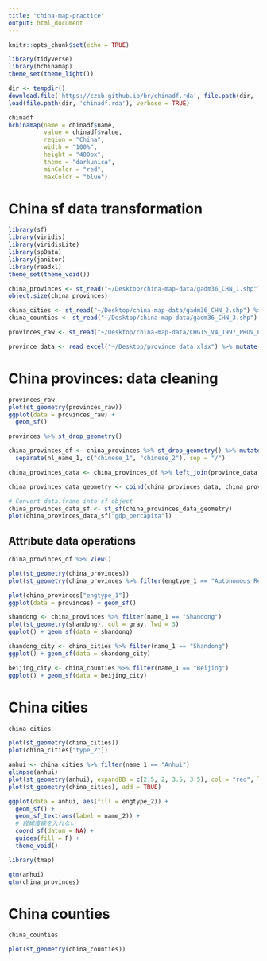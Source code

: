```yaml
---
title: "china-map-practice"
output: html_document
---
```


```r
knitr::opts_chunk$set(echo = TRUE)
```

```r
library(tidyverse)
library(hchinamap)
theme_set(theme_light())
```

```r
dir <- tempdir()
download.file('https://czxb.github.io/br/chinadf.rda', file.path(dir, 'chinadf.rda'))
load(file.path(dir, 'chinadf.rda'), verbose = TRUE)

chinadf
hchinamap(name = chinadf$name, 
          value = chinadf$value, 
          region = "China", 
          width = "100%", 
          height = "400px", 
          theme = "darkunica",
          minColor = "red", 
          maxColor = "blue")
```

# China sf data transformation

```r
library(sf)
library(viridis)
library(viridisLite)
library(spData)
library(janitor)
library(readxl)
theme_set(theme_void())

china_provinces <- st_read("~/Desktop/china-map-data/gadm36_CHN_1.shp") %>% clean_names()
object.size(china_provinces)

china_cities <- st_read("~/Desktop/china-map-data/gadm36_CHN_2.shp") %>% clean_names()
china_counties <- st_read("~/Desktop/china-map-data/gadm36_CHN_3.shp") %>% clean_names()

provinces_raw <- st_read("~/Desktop/china-map-data/CHGIS_V4_1997_PROV_PGN.shp") %>% clean_names()

province_data <- read_excel("~/Desktop/province_data.xlsx") %>% mutate(location = fct_recode(location, "Ningxia Hui" = "Ningxia", "Xizang" = "Tibet", "Xinjiang Uygur" = "Xinjiang"))
```

# China provinces: data cleaning

```r
provinces_raw
plot(st_geometry(provinces_raw))
ggplot(data = provinces_raw) +
  geom_sf()

provinces %>% st_drop_geometry()
```


```r
china_provinces_df <- china_provinces %>% st_drop_geometry() %>% mutate(nl_name_1 = str_replace(nl_name_1, "\\|", "/")) %>% 
  separate(nl_name_1, c("chinese_1", "chinese_2"), sep = "/")

china_provinces_data <- china_provinces_df %>% left_join(province_data, by = c("name_1" = "location"))

china_provinces_data_geometry <- cbind(china_provinces_data, china_provinces$geometry)

# Convert data.frame into sf object
china_provinces_data_sf <- st_sf(china_provinces_data_geometry)
plot(china_provinces_data_sf["gdp_percapita"])

```

## Attribute data operations

```r
china_provinces_df %>% View()
```

```r
plot(st_geometry(china_provinces))
plot(st_geometry(china_provinces %>% filter(engtype_1 == "Autonomous Region")), col = "blue", add = TRUE)

plot(china_provinces["engtype_1"])
ggplot(data = provinces) + geom_sf()
```

```r
shandong <- china_provinces %>% filter(name_1 == "Shandong")
plot(st_geometry(shandong), col = gray, lwd = 3)
ggplot() + geom_sf(data = shandong)

shandong_city <- china_cities %>% filter(name_1 == "Shandong")
ggplot() + geom_sf(data = shandong_city)

beijing_city <- china_counties %>% filter(name_1 == "Beijing")
ggplot() + geom_sf(data = beijing_city)
```

# China cities

```r
china_cities

plot(st_geometry(china_cities))
plot(china_cities["type_2"])

anhui <- china_cities %>% filter(name_1 == "Anhui")
glimpse(anhui)
plot(st_geometry(anhui), expandBB = c(2.5, 2, 3.5, 3.5), col = "red", lwd = 3)
plot(st_geometry(china_cities), add = TRUE)
```

```r
ggplot(data = anhui, aes(fill = engtype_2)) +
  geom_sf() +
  geom_sf_text(aes(label = name_2)) +
  # 経緯度線を入れない
  coord_sf(datum = NA) +
  guides(fill = F) +
  theme_void() 
```

```r
library(tmap)

qtm(anhui)
qtm(china_provinces)
```

# China counties

```r
china_counties

plot(st_geometry(china_counties))
```

```r

```

